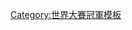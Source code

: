 {{Navbox
|bodyclass=hlist
| name  = 2009年世界大賽冠軍紐約洋基隊名單
| title = [[紐約洋基|<span style="color:white;">紐約洋基</span>]] [[2009年世界大賽|<span style="color:white;">2009年世界大賽</span>]]冠軍名單
| titlestyle = background:#1c2841; color:white;
| belowstyle = background:#C0C0C0; color:#1c2841;
| list1 = 
*2 [[德瑞克·基特]]
*11 [[布莱特·加德纳]]
*13 [[艾力士·羅德里奎茲]]
*14 [[艾瑞克·辛斯基]]
*17 [[傑瑞·小赫爾斯頓]]
*18 [[強尼·戴蒙]]
*19 [[拉米羅·佩尼亞]]
*20 [[荷黑·波沙達]]
*24 [[羅賓森·坎諾]]
*25 [[馬克·塔克薛拉]]
*26 [[荷西·莫里納]]
*29 [[弗朗西斯科·瑟維里]]
*30 [[大衛·羅伯森]]
*33 [[尼可拉斯·史威瑟]]
*34 [[A·J·柏奈特]]
*41 [[查德·高汀]]
*42 [[馬里安諾·李維拉]]
*43 [[達馬索·馬提]]
*46 [[安迪·派提特]]
*47 [[弗雷迪·古斯曼]]
*48 [[菲爾·科克]]
*52 [[C·C·沙巴西亞]]
*53 [[梅基·卡布瑞拉]]
*55 [[松井秀喜]] ([[世界大賽最有價值球員獎|世界大賽MVP]])
*62 [[喬巴·張伯倫]]
*65 [[菲爾·休斯]]
*91 [[阿爾弗雷多·阿瑟維斯]]
*99 [[布萊恩·布魯尼]]
| list2 = 
*總教練 27 [[喬·吉拉迪]]
|below = 
*[[2009年紐約洋基隊球季|<span style="color:#1c2841;">例行賽</span>]]
*[[2009年美國聯盟分區賽|<span style="color:#1c2841;">美國聯盟分區賽</span>]]
*[[2009年美國聯盟冠軍賽|<span style="color:#1c2841;">美國聯盟冠軍賽</span>]]
}}<noinclude>
[[Category:世界大賽冠軍模板]]
</noinclude>